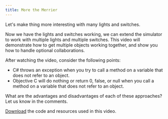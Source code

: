 ```yaml
---
title: More the Merrier
---
```


Let's make thing more interesting with many lights and switches.

Now we have the lights and switches working, we can extend the simulator to work with multiple lights and multiple switches. This video will demonstrate how to get multiple objects working together, and show you how to handle optional collaborations.

After watching the video, consider the following points:

- C# throws an exception when you try to call a method on a variable that does not refer to an object.
- Objective C will do nothing or return 0, false, or null when you call a method on a variable that does not refer to an object.

What are the advantages and disadvantages of each of these approaches? Let us know in the comments.

[Download](/resources/code-examples/part-3/5-collaboration-encapsulation/ManyLights.zip) the code and resources used in this video.